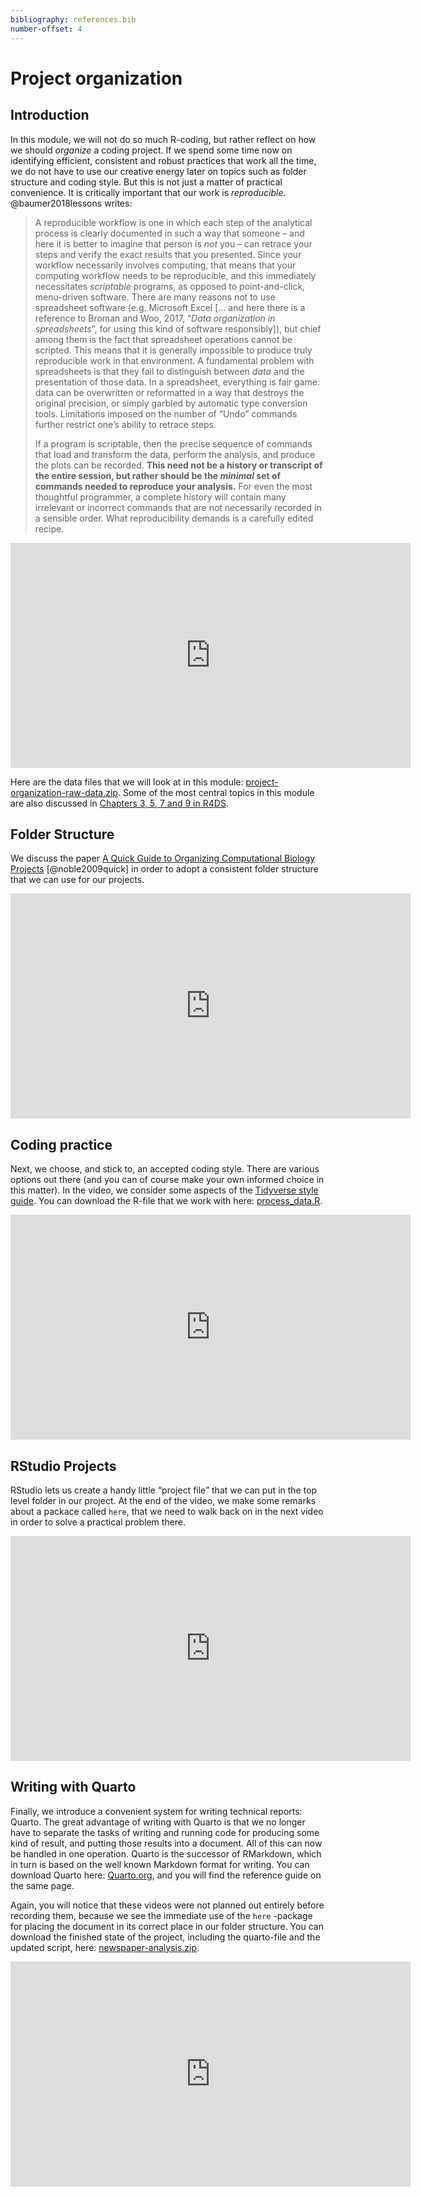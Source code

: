 ```yaml
---
bibliography: references.bib
number-offset: 4
---
```


# Project organization

## Introduction

In this module, we will not do so much R-coding, but rather reflect on how we should *organize* a coding project. If we spend some time now on identifying efficient, consistent and robust practices that work all the time, we do not have to use our creative energy later on topics such as folder structure and coding style. But this is not just a matter of practical convenience. It is critically important that our work is *reproducible*. @baumer2018lessons writes:

> A reproducible workflow is one in which each step of the analytical process is clearly documented in such a way that someone -- and here it is better to imagine that person is *not* you -- can retrace your steps and verify the exact results that you presented. Since your workflow necessarily involves computing, that means that your computing workflow needs to be reproducible, and this immediately necessitates *scriptable* programs, as opposed to point-and-click, menu-driven software. There are many reasons not to use spreadsheet software (e.g. Microsoft Excel \[... and here there is a reference to Broman and Woo, 2017, "*Data organization in spreadsheets*", for using this kind of software responsibly\]), but chief among them is the fact that spreadsheet operations cannot be scripted. This means that it is generally impossible to produce truly reproducible work in that environment. A fundamental problem with spreadsheets is that they fail to distinguish between *data* and the presentation of those data. In a spreadsheet, everything is fair game: data can be overwritten or reformatted in a way that destroys the original precision, or simply garbled by automatic type conversion tools. Limitations imposed on the number of "Undo" commands further restrict one's ability to retrace steps.
>
> If a program is scriptable, then the precise sequence of commands that load and transform the data, perform the analysis, and produce the plots can be recorded. **This need not be a history or transcript of the entire session, but rather should be the *minimal* set of commands needed to reproduce your analysis.** For even the most thoughtful programmer, a complete history will contain many irrelevant or incorrect commands that are not necessarily recorded in a sensible order. What reproducibility demands is a carefully edited recipe.

<iframe src="https://player.vimeo.com/video/852258514?h=45850dc26a" width="640" height="360" frameborder="0" allow="autoplay; fullscreen; picture-in-picture" allowfullscreen>

</iframe>

Here are the data files that we will look at in this module: [project-organization-raw-data.zip](data-and-files/project-organization-raw-data.zip). Some of the most central topics in this module are also discussed in [Chapters 3, 5, 7 and 9 in R4DS](https://r4ds.hadley.nz/).

## Folder Structure

We discuss the paper [A Quick Guide to Organizing Computational Biology Projects](https://journals.plos.org/ploscompbiol/article?id=10.1371/journal.pcbi.1000424) [@noble2009quick] in order to adopt a consistent folder structure that we can use for our projects.

<iframe src="https://player.vimeo.com/video/852258490?h=ad2309e288" width="640" height="360" frameborder="0" allow="autoplay; fullscreen; picture-in-picture" allowfullscreen>

</iframe>

## Coding practice

Next, we choose, and stick to, an accepted coding style. There are various options out there (and you can of course make your own informed choice in this matter). In the video, we consider some aspects of the [Tidyverse style guide](https://style.tidyverse.org/index.html). You can download the R-file that we work with here: [process_data.R](data-and-files/process_data.R).

<iframe src="https://player.vimeo.com/video/852258425?h=9530e4b778" width="640" height="360" frameborder="0" allow="autoplay; fullscreen; picture-in-picture" allowfullscreen>

</iframe>

## RStudio Projects

RStudio lets us create a handy little "project file" that we can put in the top level folder in our project. At the end of the video, we make some remarks about a packace called `here`, that we need to walk back on in the next video in order to solve a practical problem there.

<iframe src="https://player.vimeo.com/video/852258388?h=ea1e6bc205" width="640" height="360" frameborder="0" allow="autoplay; fullscreen; picture-in-picture" allowfullscreen>

</iframe>

## Writing with Quarto

Finally, we introduce a convenient system for writing technical reports: Quarto. The great advantage of writing with Quarto is that we no longer have to separate the tasks of writing and running code for producing some kind of result, and putting those results into a document. All of this can now be handled in one operation. Quarto is the successor of RMarkdown, which in turn is based on the well known Markdown format for writing. You can download Quarto here: [Quarto.org](https://quarto.org/), and you will find the reference guide on the same page.

Again, you will notice that these videos were not planned out entirely before recording them, because we see the immediate use of the `here` -package for placing the document in its correct place in our folder structure. You can download the finished state of the project, including the quarto-file and the updated script, here: [newspaper-analysis.zip](data-and-files/newspaper-analysis.zip).

<iframe src="https://player.vimeo.com/video/852258542?h=467c94d947" width="640" height="360" frameborder="0" allow="autoplay; fullscreen; picture-in-picture" allowfullscreen>

</iframe>
